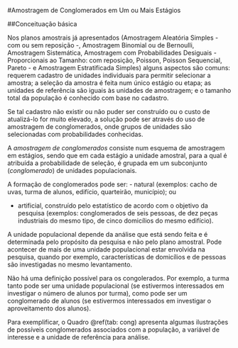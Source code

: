 
#Amostragem de Conglomerados em Um ou Mais Estágios

##Conceituação básica 

Nos planos amostrais já apresentados (Amostragem Aleatória Simples - com ou sem reposição -, Amostragem Binomial ou de Bernoulli, Amostragem Sistemática, Amostragem com Probabilidades Desiguais - Proporcionais ao Tamanho: com reposição, Poisson, Poisson Sequencial, Pareto - e Amostragem Estratificada Simples) alguns aspectos são comuns: requerem cadastro de unidades individuais para permitir selecionar a amostra; a seleção da amostra é feita num único estágio ou etapa; as unidades de referência são iguais às unidades de amostragem; e o tamanho total da população é conhecido com base no cadastro.

Se tal cadastro não existir ou não puder ser construído ou o custo de atualizá-lo for muito elevado, a solução pode ser através do uso de amostragem de conglomerados, onde grupos de unidades são selecionadas com probabilidades conhecidas. 

A *amostragem de conglomerados* consiste num esquema de amostragem em estágios, sendo que em cada estágio a unidade amostral, para a qual é atribuída a probabilidade de seleção, é grupada em um subconjunto (*conglomerado*) de unidades populacionais. 

A formação de conglomerados pode ser:
 - natural (exemplos: cacho de uvas, turma de alunos, edifício, quarteirão, município); ou 

 - artificial, construído pelo estatístico de acordo com o objetivo da pesquisa (exemplos: conglomerados de seis pessoas, de dez peças industriais do mesmo tipo, de cinco domicílios do mesmo edifício).
 
A unidade populacional depende da análise que está sendo feita e é determinada pelo propósito da pesquisa e não pelo plano amostral. Pode acontecer de mais de uma unidade populacional estar envolvida na pesquisa, quando por exemplo, características de domicílios e de pessoas são investigadas no mesmo levantamento. 

Não há uma definição possível para os congolerados. Por exemplo, a turma tanto pode ser uma unidade populacional (se estivermos interessados em investigar o número de alunos por turma), como pode ser um conglomerado de alunos (se estivermos interessados em investigar o aproveitamento dos alunos). 

Para exemplificar, o Quadro \@ref(tab: cong) apresenta algumas ilustrações de possíveis conglomerados associados com a população, a variável de interesse e a unidade de referência para análise. 



 
 
 